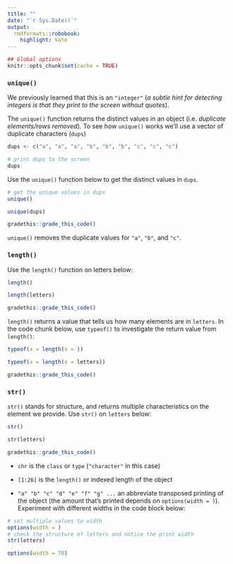 ```yaml
---
title: ""
date: "`r Sys.Date()`"
output:
  rmdformats::robobook:
    highlight: kate
---
```


```r
## Global options
knitr::opts_chunk$set(cache = TRUE)
```

### `unique()`

We previously learned that this is an `"integer"` (*a subtle hint for detecting integers is that they print to the screen without quotes*).

The `unique()` function returns the distinct values in an object (i.e. *duplicate elements/rows removed*). To see how `unique()` works we'll use a vector of duplicate characters (`dups`)

```r
dups <- c("a", "a", "a", "b", "b", "b", "c", "c", "c")
```

```r
# print dups to the screen
dups
```

Use the `unique()` function below to get the distinct values in `dups`.

```r
# get the unique values in dups 
unique()
```


```r
unique(dups)
```

```r
gradethis::grade_this_code()
```

`unique()` removes the duplicate values for `"a"`, `"b"`, and `"c"`. 

### `length()`

Use the `length()` function on letters below: 

```r
length()
```

```r
length(letters)
```

```r
gradethis::grade_this_code()
```

`length()` returns a value that tells us how many elements are in `letters`. In the code chunk below, use `typeof()` to investigate the return value from `length()`: 

```r
typeof(x = length(x = ))
```

```r
typeof(x = length(x = letters))
```

```r
gradethis::grade_this_code()
```

### `str()`

`str()` stands for structure, and returns multiple characteristics on the element we provide. Use `str()` on `letters` below:

```r
str()
```

```r
str(letters)
```

```r
gradethis::grade_this_code()
```

+ `chr` is the `class` or `type` (`"character"` in this case) 

+ `[1:26]` is the `length()` or indexed length of the object 

+ `"a" "b" "c" "d" "e" "f" "g" ...` an abbreviate transposed printing of the object (the amount that's printed depends on `options(width = )`). Experiment with different widths in the code block below:

```r
# set multiple values to width
options(width = )
# check the structure of letters and notice the print width
str(letters)
```

```r
options(width = 70)
```
